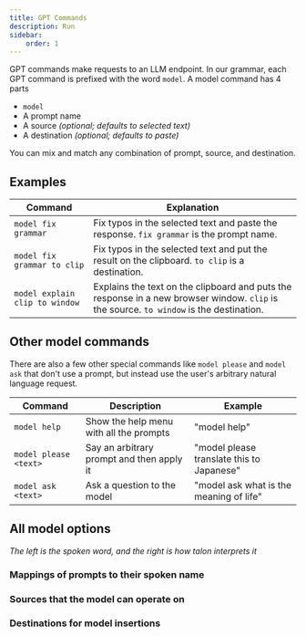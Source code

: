 ```yaml
---
title: GPT Commands
description: Run
sidebar:
    order: 1
---
```



GPT commands make requests to an LLM endpoint. In our grammar, each GPT command is prefixed with the word `model`. A model command has 4 parts

-   `model`
-   A prompt name
-   A source _(optional; defaults to selected text)_
-   A destination _(optional; defaults to paste)_

You can mix and match any combination of prompt, source, and destination.

## Examples

| Command                        | Explanation                                                                                                                             |
| ------------------------------ | --------------------------------------------------------------------------------------------------------------------------------------- |
| `model fix grammar`            | Fix typos in the selected text and paste the response. `fix grammar` is the prompt name.                                                |
| `model fix grammar to clip`    | Fix typos in the selected text and put the result on the clipboard. `to clip` is a destination.                                         |
| `model explain clip to window` | Explains the text on the clipboard and puts the response in a new browser window. `clip` is the source. `to window` is the destination. |

## Other model commands

There are also a few other special commands like `model please` and `model ask` that don't use a prompt, but instead use the user's arbitrary natural language request.

| Command               | Description                               | Example                                   |
| --------------------- | ----------------------------------------- | ----------------------------------------- |
| `model help`          | Show the help menu with all the prompts   | "model help"                              |
| `model please <text>` | Say an arbitrary prompt and then apply it | "model please translate this to Japanese" |
| `model ask <text>`    | Ask a question to the model               | "model ask what is the meaning of life"   |

## All model options

_The left is the spoken word, and the right is how talon interprets it_

### Mappings of prompts to their spoken name

<LocalFile data="../../../GPT/lists/staticPrompt.talon-list" />

### Sources that the model can operate on

<LocalFile data="../../../GPT/lists/modelSource.talon-list" />

### Destinations for model insertions

<LocalFile data="../../../GPT/lists/modelDestination.talon-list" />
